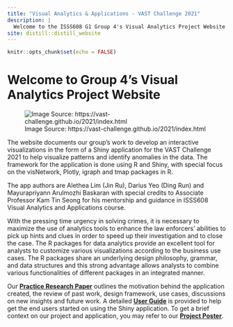 ```yaml
---
title: "Visual Analytics & Applications - VAST Challenge 2021"
description: |
  Welcome to the ISSS608 G1 Group 4's Visual Analytics Project Website!
site: distill::distill_website
---
```


```r
knitr::opts_chunk$set(echo = FALSE)
```

# Welcome to Group 4's Visual Analytics Project Website

![Image Source: https://vast-challenge.github.io/2021/index.html](images/vastchallenge2021.jpg)

The website documents our group's work to develop an interactive visualizations in the form of a Shiny application for the VAST Challenge 2021 to help visualize patterns and identify anomalies in the data. The framework for the application is done using R and Shiny, with special focus on the visNetwork, Plotly, igraph and tmap packages in R.

The app authors are Alethea Lim (Jin Ru), Darius Yeo (Ding Run) and Mayurapriyann Arulmozhi Baskaran with special credits to Associate Professor Kam Tin Seong for his mentorship and guidance in ISSS608 Visual Analytics and Applications course.

With the pressing time urgency in solving crimes, it is necessary to maximize the use of analytics tools to enhance the law enforcers’ abilities to pick up hints and clues in order to speed up their investigation and to close the case. The R packages for data analytics provide an excellent tool for analysts to customize various visualizations according to the business use cases. The R packages share an underlying design philosophy, grammar, and data structures and this strong advantage allows analysts to combine various functionalities of different packages in an integrated manner.

Our **[Practice Research Paper](ResearchPaper.html)** outlines the motivation behind the application created, the review of past work, design framework, use cases, discussions on new insights and future work. A detailed **[User Guide](UserGuide.html)** is provided to help get the end users started on using the Shiny application. To get a brief context on our project and application, you may refer to our **[Project Poster](ProjectPoster.html)**.